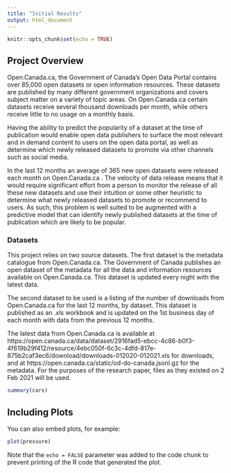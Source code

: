 ```yaml
---
title: "Initial Results"
output: html_document
---
```


```r
knitr::opts_chunk$set(echo = TRUE)
```

## Project Overview

Open.Canada.ca, the Government of Canada’s Open Data Portal contains over 85,000 open datasets or open information resources. These datasets are published by many different government organizations and covers subject matter on a variety of topic areas. On Open.Canada.ca certain datasets receive several thousand downloads per month, while others receive little to no usage on a monthly basis.

Having the ability to predict the popularity of a dataset at the time of publication would enable open data publishers to surface the most relevant and in demand content to users on the open data portal, as well as determine which newly released datasets to promote via other channels such as social media.

In the last 12 months an average of 365 new open datasets were released each month on Open.Canada.ca . The velocity of data release means that it would require significant effort from a person to monitor the release of all these new datasets and use their intuition or some other heuristic to determine what newly released datasets to promote or recommend to users. As such, this problem is well suited to be augmented with a predictive model that can identify newly published datasets at the time of publication which are likely to be popular. 

### Datasets

This project relies on two source datasets. The first dataset is the metadata catalogue from Open.Canada.ca. The Government of Canada publishes an open dataset of the metadata for all the data and information resources available on Open.Canada.ca. This dataset is updated every night with the latest data.  

The second dataset to be used is a listing of the number of downloads from Open.Canada.ca for the last 12 months, by dataset.  This dataset is published as an .xls workbook and is updated on the 1st business day of each month with data from the previous 12 months.

The latest data from Open.Canada.ca is available at https://open.canada.ca/data/dataset/2916fad5-ebcc-4c86-b0f3-4f619b29f412/resource/4ebc050f-6c3c-4dfd-817e-875b2caf3ec6/download/downloads-012020-012021.xls for downloads, and at https://open.canada.ca/static/od-do-canada.jsonl.gz for the metadata. For the purposes of the research paper, files as they existed on 2 Feb 2021 will be used.


```r
summary(cars)
```

## Including Plots

You can also embed plots, for example:

```r
plot(pressure)
```

Note that the `echo = FALSE` parameter was added to the code chunk to prevent printing of the R code that generated the plot.
